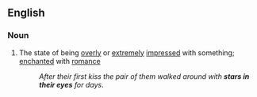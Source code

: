 ==English==

===Noun===
{{en-noun|head=[[star]]s [[in]] [[one's]] [[eye]]s|-}}

# {{context|idiomatic|figuratively}} The state of being [[overly]] or [[extremely]] [[impressed]] with something; [[enchanted]] with [[romance]]
#: ''After their first kiss the pair of them walked around with '''stars in their eyes''' for days''.